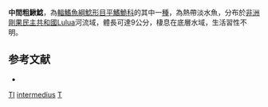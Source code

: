 {{Speciesbox
| taxon = Trachyglanis intermedius
| binomial_authority = [[Pellegrin|Pellegrin]], 1928
| status = DD
| status_system = IUCN3.1
}}

'''中間粗鰍鯰'''，為[[輻鰭魚綱|輻鰭魚綱]][[鯰形目|鯰形目]][[平鰭鮠科|平鰭鮠科]]的其中一[[種|種]]，為熱帶淡水魚，分布於[[非洲|非洲]][[剛果民主共和國|剛果民主共和國]]Lulua河流域，體長可達9公分，棲息在底層水域，生活習性不明。

==参考文献==
*{{FishBase_species|genus=Trachyglanis|species=intermedius|year=2014|month=10}}

{{魚類小作品}}

{{Taxonbar}}
[[Category:IUCN红色名录数据缺乏物种|TI]]
[[Category:粗鰍鯰屬|intermedius]]
[[Category:1928年描述的魚類|T]]